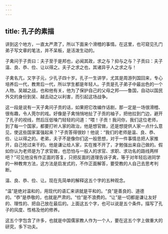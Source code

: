 ```yaml
---
---
---
```

title: 孔子的素描
---




讲到这个地方，一直太严肃了，所以下面来个滑稽的事情。在这里，也可窥见孔门弟子写文章的笔法，并不呆板，是活泼生动的。

子禽问于子贡曰：夫子至于是邦也，必闻其政，求之与？抑与之与？子贡曰：夫子温、良、恭、俭、让以得之。夫子之求之也，其诸异乎人之求之与！

子禽名亢，又字子元，少孔子四十岁。孔子一生讲学，尤其是周游列国回来，专心培养后一代，教育后一代，所以学生都是年轻人。子贡是孔子弟子中最出色的一个人物。吴越之战，也和他有关，他为了保护自己的父母之邦——鲁国，自动以国民外交的身份到吴、越去动之以利害，而引起这场战争。

这一段是说有一天子禽问子贡的话，如果把它改编作话剧，那一定是一场很滑稽、很有趣，令人莞尔的戏。好像是子禽悄悄地扯了子贡的袖子，把他拉到门边，避开了孔子的视线，然后压低嗓门轻轻的问道：“喂！子贡！我问你，我们这位老师，到了每一个国家，都要打听人家的政治，他是想官做，还是想提供人家一点什么意见，使这些国家富强起来？”子贡答得很妙！他说：“我们的老师是温、良、恭、俭、让以得之的。老弟，夫子不是像你们这一般思想，对于一件事情总把人家推开，自己抢过来干的。他是谦让给人家，实在推不开了，才勉强出来自己做的。假如你认为老师是为了求官做，也恐怕与一般人的求官、求职、求功名的路线两样吧？”可见他没有作正面的答复，只把反面的道理告诉子禽，等于对年轻后进同学的一种教育方法，这方法是启发式的，不作正面解答，要受教的人自己去思考判断。

温、良、恭、俭、让。现在先简单的解释这五个字的五种观念。

“温”是绝对温和的，用现代的语汇来讲就是平和的。“良”是善良的、道德的。“恭”是恭敬的，也就是严肃的。“俭”是不浪费的。“让”是一切都是谦让友好的、理性的、把自己放在最后的。上面这五个字，也可以说是五个条件。描写了孔子的风度、性格及他的修养。

这五个字包含了许多，也就是中国儒家教人作为一个人，要在这五个字上做重大的研究，多下功夫。